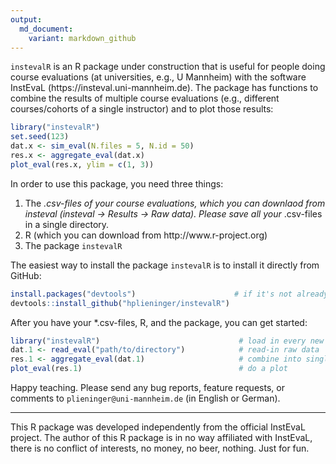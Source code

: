 ```yaml
---
output:
  md_document:
    variant: markdown_github
---
```


<!-- README.md is generated from README.Rmd. Please edit that file -->

`instevalR` is an R package under construction that is useful for people doing course evaluations (at universities, e.g., U Mannheim) with the software InstEvaL (https://insteval.uni-mannheim.de). The package has functions to combine the results of multiple course evaluations (e.g., different courses/cohorts of a single instructor) and to plot those results:

```r
library("instevalR")
set.seed(123)
dat.x <- sim_eval(N.files = 5, N.id = 50)
res.x <- aggregate_eval(dat.x)
plot_eval(res.x, ylim = c(1, 3))
```

In order to use this package, you need three things:

1.  The *.csv-files of your course evaluations, which you can downlaod from insteval (insteval -> Results -> Raw data). Please save all your *.csv-files in a single directory.
2.  R (which you can download from http://www.r-project.org)
3.  The package `instevalR`

The easiest way to install the package `instevalR` is to install it directly from GitHub:
```r
install.packages("devtools")                      # if it's not already installed
devtools::install_github("hplieninger/instevalR")
```

After you have your *.csv-files, R, and the package, you can get started:
```r
library("instevalR")                               # load in every new R session
dat.1 <- read_eval("path/to/directory")            # read-in raw data
res.1 <- aggregate_eval(dat.1)                     # combine into single object
plot_eval(res.1)                                   # do a plot
```

Happy teaching. Please send any bug reports, feature requests, or comments to `plieninger@uni-mannheim.de` (in English or German).

*****

This R package was developed independently from the official InstEvaL project. The author of this R package is in no way affiliated with InstEvaL, there is no conflict of interests, no money, no beer, nothing. Just for fun.
